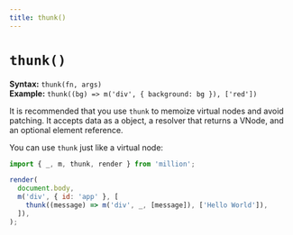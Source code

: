```yaml
---
title: thunk()
---
```


# `thunk()`

**Syntax:** `thunk(fn, args)`\
**Example:** `thunk((bg) => m('div', { background: bg }), ['red'])`

It is recommended that you use `thunk` to memoize virtual nodes and avoid patching. It accepts data as a object, a resolver that returns a VNode, and an optional element reference.

You can use `thunk` just like a virtual node:

```js
import { _, m, thunk, render } from 'million';

render(
  document.body,
  m('div', { id: 'app' }, [
    thunk((message) => m('div', _, [message]), ['Hello World']),
  ]),
);
```
